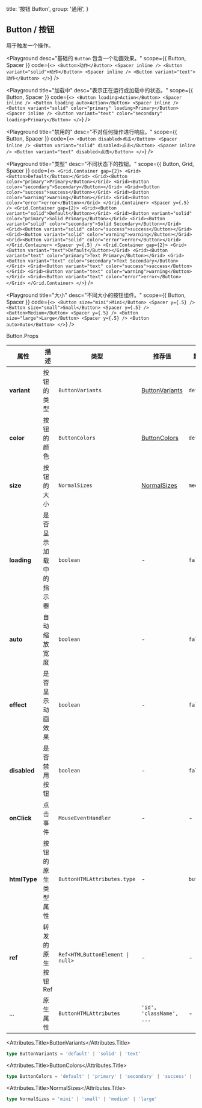 
  title: '按钮 Button',
  group: '通用',
}

## Button / 按钮

用于触发一个操作。

<Playground
  desc="基础的 `Button` 包含一个动画效果。"
  scope={{ Button, Spacer }}
  code={`
  <>
    <Button>动作</Button>
    <Spacer inline />
    <Button variant="solid">动作</Button>
    <Spacer inline />
    <Button variant="text">动作</Button>
  </>
`}
/>

<Playground
  title="加载中"
  desc="表示正在运行或加载中的状态。"
  scope={{ Button, Spacer }}
  code={`
<>
  <Button loading>Action</Button>
  <Spacer inline />
  <Button loading auto>Action</Button>
  <Spacer inline />
  <Button variant="solid" color="primary" loading>Primary</Button>
  <Spacer inline />
  <Button variant="text" color="secondary" loading>Primary</Button>
</>
`}
/>

<Playground
  title="禁用的"
  desc="不对任何操作进行响应。"
  scope={{ Button, Spacer }}
  code={`
    <>
      <Button disabled>点击</Button>
      <Spacer inline />
      <Button variant="solid" disabled>点击</Button>
      <Spacer inline />
      <Button variant="text" disabled>点击</Button>
    </>
  `}
/>

<Playground
  title="类型"
  desc="不同状态下的按钮。"
  scope={{ Button, Grid, Spacer }}
  code={`
  <>
    <Grid.Container gap={2}>
      <Grid><Button>Default</Button></Grid>
      <Grid><Button color="primary">Primary</Button></Grid>
      <Grid><Button color="secondary">Secondary</Button></Grid>
      <Grid><Button color="success">success</Button></Grid>
      <Grid><Button color="warning">warning</Button></Grid>
      <Grid><Button color="error">error</Button></Grid>
    </Grid.Container>
    <Spacer y={.5} />
    <Grid.Container gap={2}>
      <Grid><Button variant="solid">Default</Button></Grid>
      <Grid><Button variant="solid" color="primary">Solid Primary</Button></Grid>
      <Grid><Button variant="solid" color="secondary">Solid Secondary</Button></Grid>
      <Grid><Button variant="solid" color="success">success</Button></Grid>
      <Grid><Button variant="solid" color="warning">warning</Button></Grid>
      <Grid><Button variant="solid" color="error">error</Button></Grid>
    </Grid.Container>
    <Spacer y={.5} />
    <Grid.Container gap={2}>
      <Grid><Button variant="text">Default</Button></Grid>
      <Grid><Button variant="text" color="primary">Text Primary</Button></Grid>
      <Grid><Button variant="text" color="secondary">Text Secondary</Button></Grid>
      <Grid><Button variant="text" color="success">success</Button></Grid>
      <Grid><Button variant="text" color="warning">warning</Button></Grid>
      <Grid><Button variant="text" color="error">error</Button></Grid>
    </Grid.Container>
  </>
`}
/>

<Playground
  title="大小"
  desc="不同大小的按钮组件。"
  scope={{ Button, Spacer }}
  code={`
<>
  <Button size="mini">Mini</Button> <Spacer y={.5} />
  <Button size="small">Small</Button> <Spacer y={.5} />
  <Button>Medium</Button> <Spacer y={.5} />
  <Button size="large">Large</Button> <Spacer y={.5} />
  <Button auto>Auto</Button>
</>
`}
/>

<Attributes edit="/pages/zh-cn/components/button.mdx">
<Attributes.Title>Button.Props</Attributes.Title>

| 属性         | 描述                   | 类型                                            | 推荐值                            | 默认      |
| ------------ | ---------------------- | ----------------------------------------------- | --------------------------------- | --------- |
| **variant**  | 按钮的类型             | `ButtonVariants`                                | [ButtonVariants](#buttonVariants) | `default` |
| **color**    | 按钮的颜色             | `ButtonColors`                                  | [ButtonColors](#buttontypes)      | `default` |
| **size**     | 按钮的大小             | `NormalSizes`                                   | [NormalSizes](#normalsizes)       | `medium`  |
| **loading**  | 是否显示加载中的指示器 | `boolean`                                       | -                                 | `false`   |
| **auto**     | 自动缩放宽度           | `boolean`                                       | -                                 | `false`   |
| **effect**   | 是否显示动画效果       | `boolean`                                       | -                                 | `false`   |
| **disabled** | 是否禁用按钮           | `boolean`                                       | -                                 | `false`   |
| **onClick**  | 点击事件               | `MouseEventHandler`                             | -                                 | -         |
| **htmlType** | 按钮的原生类型属性     | `ButtonHTMLAttributes.type`                     | -                                 | `button`  |
| **ref**      | 转发的原生按钮 Ref     | <Code>Ref<HTMLButtonElement &#124; null></Code> | -                                 | -         |
| ...          | 原生属性               | `ButtonHTMLAttributes`                          | `'id', 'className', ...`          | -         |

<Attributes.Title>ButtonVariants</Attributes.Title>

```ts
type ButtonVariants = 'default' | 'solid' | 'text'
```

<Attributes.Title>ButtonColors</Attributes.Title>

```ts
type ButtonColors = 'default' | 'primary' | 'secondary' | 'success' | 'warning' | 'error'
```

<Attributes.Title>NormalSizes</Attributes.Title>

```ts
type NormalSizes = 'mini' | 'small' | 'medium' | 'large'
```

</Attributes>

